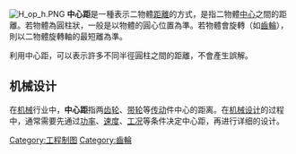 {{unreferenced|time=2011-06-30T04:03:26+00:00}}
[[Image:H_op_h.PNG|thumb]]
'''中心距'''是一種表示二物體[[距離|距離]]的方式，是指二物體[[几何中心|中心]]之間的距離。若物體為圓柱狀，一般是以物體的圓心位置為準。若物體會旋轉（如[[齒輪|齒輪]]），則以二物體旋轉軸的最短離為準。

利用中心距，可以表示許多不同半徑圓柱之間的距離，不會產生誤解。

== 机械设计 ==
在[[机械|机械]]行业中，'''中心距'''指两[[齿轮|齿轮]]、[[带轮|带轮]]等[[传动|传动]]件中心的距离。在[[机械设计|机械设计]]的过程中，通常需要先通过[[功率|功率]]、[[速度|速度]]、[[工况|工况]]等条件决定中心距，再进行详细的设计。

[[Category:工程制图|Category:工程制图]]
[[Category:齒輪|Category:齒輪]]